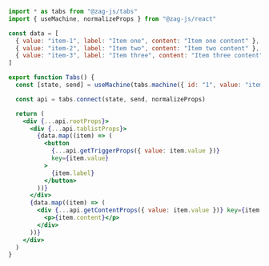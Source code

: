 ```jsx
import * as tabs from "@zag-js/tabs"
import { useMachine, normalizeProps } from "@zag-js/react"

const data = [
  { value: "item-1", label: "Item one", content: "Item one content" },
  { value: "item-2", label: "Item two", content: "Item two content" },
  { value: "item-3", label: "Item three", content: "Item three content" },
]

export function Tabs() {
  const [state, send] = useMachine(tabs.machine({ id: "1", value: "item-1" }))

  const api = tabs.connect(state, send, normalizeProps)

  return (
    <div {...api.rootProps}>
      <div {...api.tablistProps}>
        {data.map((item) => (
          <button
            {...api.getTriggerProps({ value: item.value })}
            key={item.value}
          >
            {item.label}
          </button>
        ))}
      </div>
      {data.map((item) => (
        <div {...api.getContentProps({ value: item.value })} key={item.value}>
          <p>{item.content}</p>
        </div>
      ))}
    </div>
  )
}
```
